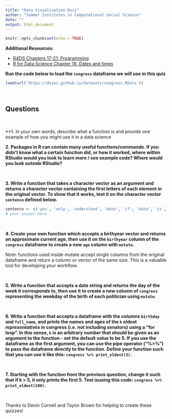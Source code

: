 ```yaml
---
title: "Data Visualization Quiz"
author: "Summer Institutes in Computational Social Science"
date: ""
output: html_document
---
```


```r
knitr::opts_chunk$set(echo = TRUE)
```

**Additional Resources:** 

* [R4DS Chapters 17-21: Programming](https://r4ds.had.co.nz/program-intro.html)
* [R for Data Science Chapter 16: Dates and times](https://r4ds.had.co.nz/dates-and-times.html)


**Run the code below to load the `congress` dataframe we will use in this quiz** 

```r
load(url('https://dssoc.github.io/datasets/congress.RData'))
```
<br/>

## Questions
<br>


**1. In your own words, describe what a function is and provide one example of how you might use it in a data science 
<br/>


**2. Packages in R can contain many useful functions/commands. If you didn't know what a certain function did, or how it worked, where within RStudio would you look to learn more / see example code? Where would you look outside RStudio?**

<br/>


**3. Write a function that takes a character vector as an argument and returns a character vector containing the first letters of each element in the original vector. To show that it works, test it on the character vector `sentence` defined below.**
```r
sentence <- c('you', 'only', 'understand', 'data', 'if', 'data', 'is', 'tidy')
# your answer here
```
<br/>


**4. Create your own function which accepts a birthyear vector and returns an approximate current age, then use it on the `birthyear` column of the `congress` dataframe to create a new `age` column with `mutate`.**

Note: functions used inside mutate accept single columns from the original dataframe and return a column or vector of the same size. This is a valuable tool for developing your workflow.

<br/>


**5. Write a function that accepts a date string and returns the day of the week it corresponds to, then use it to create a new column of `congress` representing the weekday of the birth of each politician using `mutate`.**

<br/>


**6. Write a function that accepts a dataframe with the columns `birthday` and `full_name`, and prints the names and ages of the `k` oldest *representatives* in congress (i.e. not including senators) using a "for loop". In this sense, `k` is an arbitrary number that should be given as an argument to the function - set the default value to be 5. If you use the dataframe as the first argument, you can use the pipe operator ("%>%") to pass the dataframe directly to the function. Define your function such that you can use it like this: `congress %>% print_oldest(3)`.**

<br/>


**7. Starting with the function from the previous question, change it such that if k > 5, it only prints the first 5. Test isusing this code: `congress %>% print_oldest(100)`.**

<br/>

Thanks to Devin Cornell and Taylor Brown for helping to create these quizzes!


